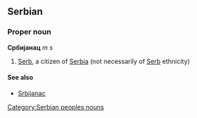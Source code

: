 ==Serbian==
===Proper noun===
'''Србијанац''' ''m s''
#[[Serb]], a citizen of [[Serbia]] (not necessarily of [[Serb]] ethnicity)
====See also====
*[[Srbijanac]]
[[Category:Serbian peoples nouns]]
